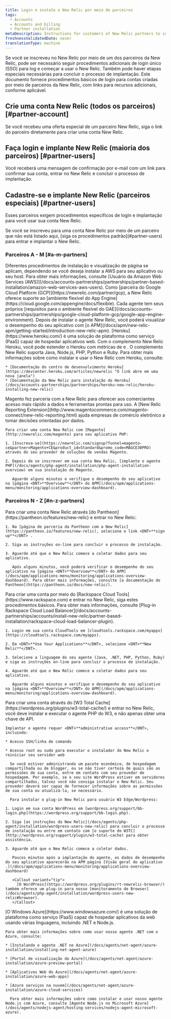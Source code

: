 ```yaml
---
title: Login e instale o New Relic por meio de parceiros
tags:
  - Accounts
  - Accounts and billing
  - Partner installation
metaDescription: Instructions for customers of New Relic partners to install New Relic through the partner and view New Relic page data.
freshnessValidatedDate: never
translationType: machine
---
```


Se você se inscreveu no New Relic por meio de um dos parceiros da New Relic, pode ser necessário seguir procedimentos adicionais de login único (SSO) para log e começar a usar o New Relic. Também pode haver etapas especiais necessárias para concluir o processo de implantação. Este documento fornece procedimentos básicos de login para contas criadas por meio de parceiros da New Relic, com links para recursos adicionais, conforme aplicável.

## Crie uma conta New Relic (todos os parceiros) [#partner-account]

Se você recebeu uma oferta especial de um parceiro New Relic, siga o link do parceiro diretamente para criar uma conta New Relic.

## Faça login e implante New Relic (maioria dos parceiros) [#partner-users]

Você receberá uma mensagem de confirmação por e-mail com um link para confirmar sua conta, entrar no New Relic e concluir o processo de implantação.

## Cadastre-se e implante New Relic (parceiros especiais) [#partner-users]

Esses parceiros exigem procedimentos específicos de login e implantação para você usar sua conta New Relic.

<Callout variant="tip">
  Se você se inscreveu para uma conta New Relic por meio de um parceiro que não está listado aqui, [siga os procedimentos padrão](#partner-users) para entrar e implantar o New Relic.
</Callout>

### Parceiros A - M [#a-m-partners]

<CollapserGroup>
  <Collapser id="aws" title="Amazon Web Services (AWS)">
    Diferentes procedimentos de instalação e visualização de página se aplicam, dependendo se você deseja instalar a AWS para seu aplicativo ou seu host. Para obter mais informações, consulte [Usuário da Amazon Web Services (AWS)](/docs/accounts-partnerships/partnerships/partner-based-installation/amazon-web-services-aws-users).
  </Collapser>

  <Collapser id="appharbor" title="Google Cloud Platform (GCP)">
    Como [parceira do Google Cloud Platform (GCP)](https://newrelic.com/partner/gcp), a New Relic oferece suporte ao [ambiente flexível do App Engine](https://cloud.google.com/appengine/docs/flexible). Cada agente <InlinePopover type="apm" />tem seus próprios [requisitos para o ambiente flexível do GAE](/docs/accounts-partnerships/partnerships/google-cloud-platform-gcp/google-app-engine-environment). Depois de instalar o agente New Relic, você poderá visualizar o desempenho do seu aplicativo com [o APM](/docs/apm/new-relic-apm/getting-started/introduction-new-relic-apm).
  </Collapser>

  <Collapser id="heroku" title="Heroku">
    [Heroku](https://www.heroku.com/) é uma solução de plataforma como serviço (PaaS) capaz de hospedar aplicativos web. Com o complemento New Relic Heroku, você pode estender o Heroku com métricas de <InlinePopover type="apm" />e <InlinePopover type="browser" />. O complemento New Relic suporta Java, Node.js, PHP, Python e Ruby. Para obter mais informações sobre como instalar e usar o New Relic com Heroku, consulte:

    * [Documentação do centro de desenvolvimento Heroku](https://devcenter.heroku.com/articles/newrelic "O link abre em uma nova janela")
    * [Documentação da New Relic para instalação do Heroku](/docs/accounts-partnerships/partnerships/heroku-new-relic/heroku-installing-new-relic)
  </Collapser>

  <Collapser id="magento" title="Magento">
    Magento fez parceria com a New Relic para oferecer aos comerciantes acesso mais rápido a dados e ferramentas prontas para uso. A [New Relic Reporting Extension](http://www.magentocommerce.com/magento-connect/new-relic-reporting.html) ajuda empresas de comércio eletrônico a tomar decisões orientadas por dados.

    Para criar uma conta New Relic com [Magento](http://newrelic.com/magento) para seu aplicativo PHP:

    1. [Inscreva-se](https://newrelic.com/signup?funnel=magento-ce&partner=Magento+CE&product_id=Standard&promo_code=MAGCE30PRO) através do seu provedor de soluções de vendas Magento.

    2. Depois de se inscrever em sua conta New Relic, [implante o agente PHP](/docs/agents/php-agent/installation/php-agent-installation-overview) em sua instalação do Magento.

       Aguarde alguns minutos e verifique o desempenho do seu aplicativo na [página <DNT>**Overview**</DNT> do APM](/docs/apm/applications-menu/monitoring/applications-overview-dashboard).
  </Collapser>
</CollapserGroup>

### Parceiros N - Z [#n-z-partners]

<CollapserGroup>
  <Collapser id="network-redux" title="Pantheon">
    Para criar uma conta New Relic através [do Pantheon](https://pantheon.io/features/new-relic) e entrar no New Relic:

    1. Na [página de parceria da Pantheon com a New Relic](https://pantheon.io/features/new-relic), selecione o link <DNT>**sign up**</DNT> .

    2. Siga as instruções on-line para concluir o processo de instalação.

    3. Aguarde até que o New Relic comece a coletar dados para seu aplicativo.

       Após alguns minutos, você poderá verificar o desempenho do seu aplicativo na [página <DNT>**Overview**</DNT> do APM](/docs/apm/applications-menu/monitoring/applications-overview-dashboard). Para obter mais informações, consulte [a documentação do Pantheon](https://pantheon.io/docs/new-relic/).
  </Collapser>

  <Collapser id="rackspace" title="Ferramentas de nuvem da Rackspace">
    Para criar uma conta por meio do [Rackspace Cloud Tools](https://www.rackspace.com) e entrar no New Relic, siga estes procedimentos básicos. Para obter mais informações, consulte [Plug-in Rackspace Cloud Load Balancer](/docs/accounts-partnerships/accounts/install-new-relic/partner-based-installation/rackspace-cloud-load-balancer-plugin).

    1. Login em sua conta CloudTools em [cloudtools.rackspace.com/myapps](https://cloudtools.rackspace.com/myapps).

    2. Em <DNT>**Use Your Applications**</DNT>, selecione <DNT>**New Relic**</DNT>.

    3. Selecione a linguagem do seu agente (Java, .NET, PHP, Python, Ruby) e siga as instruções on-line para concluir o processo de instalação.

    4. Aguarde até que o New Relic comece a coletar dados para seu aplicativo.

       Aguarde alguns minutos e verifique o desempenho do seu aplicativo na [página <DNT>**Overview**</DNT> do APM](/docs/apm/applications-menu/monitoring/applications-overview-dashboard).
  </Collapser>

  <Collapser id="wordpress-w3-edge" title="W3 Edge e WordPress">
    <Callout variant="tip">
      Para criar uma conta através do [W3 Total Cache](https://wordpress.org/plugins/w3-total-cache/) e entrar no New Relic, você deve instalar e executar o agente PHP do W3, e não apenas obter uma chave de API.
    </Callout>

    Implantar o agente requer <DNT>**administrative access**</DNT>, incluindo:

    * Acesso SSH/linha de comando

    * Acesso root ou sudo para executar o instalador do New Relic e reiniciar seu servidor web

      Se você estiver administrando um pacote econômico, de hospedagem compartilhada ou de blogger, ou se não tiver certeza de quais são as permissões de sua conta, entre em contato com seu provedor de hospedagem. Por exemplo, se o seu site WordPress estiver em servidores compartilhados, talvez você não consiga instalar o New Relic. Seu provedor deverá ser capaz de fornecer informações sobre as permissões de sua conta ou atualizá-la, se necessário.

      Para instalar o plug-in New Relic para usuário W3 Edge/Wordpress:

    1. Login em sua conta WordPress em [wordpress.org/support/bb-login.php](https://wordpress.org/support/bb-login.php).

    2. Siga [as instruções da New Relic](/docs/agents/php-agent/installation/wordpress-users-new-relic) para concluir o processo de instalação ou entre em contato com [o suporte do W3TC](http://wordpress.org/support/plugin/w3-total-cache) para obter assistência.

    3. Aguarde até que o New Relic comece a coletar dados.

       Poucos minutos após a implantação do agente, os dados de desempenho do seu aplicativo aparecerão na APM página [Visão geral do aplicativo .](/docs/apm/applications-menu/monitoring/applications-overview-dashboard)

       <Callout variant="tip">
         [O WordPress](https://wordpress.org/plugins/rt-newrelic-browser/) também oferece um plug-in para nosso [monitoramento de Browser](/docs/agents/php-agent/installation/wordpress-users-new-relic#browser).
       </Callout>
  </Collapser>

  <Collapser id="azure" title="Windows Azure">
    [O Windows Azure](https://www.windowsazure.com/) é uma solução de plataforma como serviço (PaaS) capaz de hospedar aplicativos da web usando várias linguagens, incluindo .NET e Node.js.

    Para obter mais informações sobre como usar nosso agente .NET com o Azure, consulte:

    * [Instalando o agente .NET no Azure](/docs/agents/net-agent/azure-installation/installing-net-agent-azure)

    * [Portal de visualização do Azure](/docs/agents/net-agent/azure-installation/azure-preview-portal)

    * [Aplicativos Web do Azure](/docs/agents/net-agent/azure-installation/azure-web-apps)

    * [Azure serviços na nuvem](/docs/agents/net-agent/azure-installation/azure-cloud-services)

      Para obter mais informações sobre como instalar e usar nosso agente Node.js com Azure, consulte [Agente Node.js no Microsoft Azure](/docs/agents/nodejs-agent/hosting-services/nodejs-agent-microsoft-azure).
  </Collapser>
</CollapserGroup>